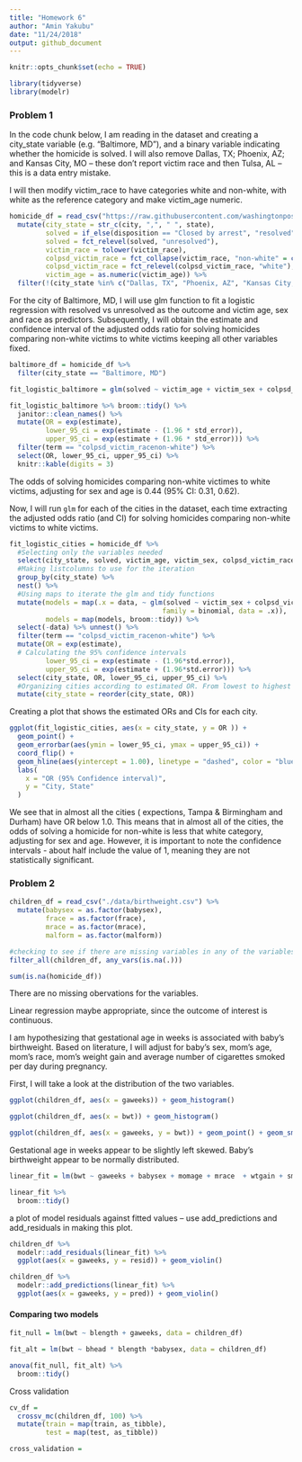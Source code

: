 ```yaml
---
title: "Homework 6"
author: "Amin Yakubu"
date: "11/24/2018"
output: github_document
---
```


```r
knitr::opts_chunk$set(echo = TRUE)
```

```r
library(tidyverse)
library(modelr)
```

### Problem 1

In the code chunk below, I am reading in the dataset and creating a city_state variable (e.g. “Baltimore, MD”), and a binary variable indicating whether the homicide is solved. I will also remove Dallas, TX; Phoenix, AZ; and Kansas City, MO – these don’t report victim race and then Tulsa, AL – this is a data entry mistake.

I will then modify victim_race to have categories white and non-white, with white as the reference category and make victim_age numeric.

```r
homicide_df = read_csv("https://raw.githubusercontent.com/washingtonpost/data-homicides/master/homicide-data.csv", col_names = TRUE) %>% 
  mutate(city_state = str_c(city, ",", " ", state),
         solved = if_else(disposition == "Closed by arrest", "resolved", "unresolved"),
         solved = fct_relevel(solved, "unresolved"),
         victim_race = tolower(victim_race),
         colpsd_victim_race = fct_collapse(victim_race, "non-white" = c("asian","black", "hispanic", "other", "unknown")),
         colpsd_victim_race = fct_relevel(colpsd_victim_race, "white"),
         victim_age = as.numeric(victim_age)) %>% 
  filter(!(city_state %in% c("Dallas, TX", "Phoenix, AZ", "Kansas City, MO", "Tulsa, AL")))
```

For the city of Baltimore, MD, I will use glm function to fit a logistic regression with resolved vs unresolved as the outcome and victim age, sex and race as predictors. Subsequently, I will obtain the estimate and confidence interval of the adjusted odds ratio for solving homicides comparing non-white victims to white victims keeping all other variables fixed.

```r
baltimore_df = homicide_df %>% 
  filter(city_state == "Baltimore, MD")

fit_logistic_baltimore = glm(solved ~ victim_age + victim_sex + colpsd_victim_race, data = baltimore_df, family = binomial())

fit_logistic_baltimore %>% broom::tidy() %>% 
  janitor::clean_names() %>% 
  mutate(OR = exp(estimate),
         lower_95_ci = exp(estimate - (1.96 * std_error)),
         upper_95_ci = exp(estimate + (1.96 * std_error))) %>% 
  filter(term == "colpsd_victim_racenon-white") %>% 
  select(OR, lower_95_ci, upper_95_ci) %>% 
  knitr::kable(digits = 3)
```

The odds of solving homicides comparing non-white victimes to white victims, adjusting for sex and age is 0.44 (95% CI: 0.31, 0.62).

Now, I will run `glm` for each of the cities in the dataset, each time extracting the adjusted odds ratio (and CI) for solving homicides comparing non-white victims to white victims. 

```r
fit_logistic_cities = homicide_df %>% 
  #Selecting only the variables needed
  select(city_state, solved, victim_age, victim_sex, colpsd_victim_race) %>%
  #Making listcolumns to use for the iteration
  group_by(city_state) %>% 
  nest() %>% 
  #Using maps to iterate the glm and tidy functions
  mutate(models = map(.x = data, ~ glm(solved ~ victim_sex + colpsd_victim_race + victim_age, 
                                      family = binomial, data = .x)),
         models = map(models, broom::tidy)) %>% 
  select(-data) %>% unnest() %>% 
  filter(term == "colpsd_victim_racenon-white") %>% 
  mutate(OR = exp(estimate),
  # Calculating the 95% confidence intervals
         lower_95_ci = exp(estimate - (1.96*std.error)),
         upper_95_ci = exp(estimate + (1.96*std.error))) %>% 
  select(city_state, OR, lower_95_ci, upper_95_ci) %>% 
  #Organizing cities according to estimated OR. From lowest to highest
  mutate(city_state = reorder(city_state, OR))

```

Creating a plot that shows the estimated ORs and CIs for each city. 

```r
ggplot(fit_logistic_cities, aes(x = city_state, y = OR )) + 
  geom_point() + 
  geom_errorbar(aes(ymin = lower_95_ci, ymax = upper_95_ci)) + 
  coord_flip() +
  geom_hline(aes(yintercept = 1.00), linetype = "dashed", color = "blue") + 
  labs(
    x = "OR (95% Confidence interval)",
    y = "City, State"
  )
```

We see that in almost all the cities ( expections, Tampa & Birmingham and Durham) have OR below 1.0. This means that in almost all of the cities, the odds of solving a homicide for non-white is less that white category, adjusting for sex and age. However, it is important to note the confidence intervals - about half include the value of 1, meaning they are not statistically significant. 


### Problem 2

```r
children_df = read_csv("./data/birthweight.csv") %>% 
  mutate(babysex = as.factor(babysex),
         frace = as.factor(frace),
         mrace = as.factor(mrace),
         malform = as.factor(malform))

#checking to see if there are missing variables in any of the variables for the observations
filter_all(children_df, any_vars(is.na(.)))

sum(is.na(homicide_df))

```

There are no missing obervations for the variables. 

Linear regression maybe appropriate, since the outcome of interest is continuous. 

I am hypothesizing that gestational age in weeks is associated with baby's birthweight. Based on literature, I will adjust for
baby's sex, mom's age, mom's race, mom's weight gain and average number of cigarettes smoked per day during pregnancy.


First, I will take a look at the distribution of the two variables. 

```r
ggplot(children_df, aes(x = gaweeks)) + geom_histogram()

ggplot(children_df, aes(x = bwt)) + geom_histogram()

ggplot(children_df, aes(x = gaweeks, y = bwt)) + geom_point() + geom_smooth(method = lm)
```

Gestational age in weeks appear to be slightly left skewed. Baby's birthweight appear to be normally distributed. 

```r
linear_fit = lm(bwt ~ gaweeks + babysex + momage + mrace  + wtgain + smoken, data = children_df)

linear_fit %>% 
  broom::tidy() 
```

a plot of model residuals against fitted values – use add_predictions and add_residuals in making this plot.

```r
children_df %>% 
  modelr::add_residuals(linear_fit) %>% 
  ggplot(aes(x = gaweeks, y = resid)) + geom_violin()
```

```r
children_df %>% 
  modelr::add_predictions(linear_fit) %>% 
  ggplot(aes(x = gaweeks, y = pred)) + geom_violin()
```

#### Comparing two models

```r
fit_null = lm(bwt ~ blength + gaweeks, data = children_df)

fit_alt = lm(bwt ~ bhead * blength *babysex, data = children_df)
```

```r
anova(fit_null, fit_alt) %>% 
  broom::tidy()
```

Cross validation

```r
cv_df =
  crossv_mc(children_df, 100) %>% 
  mutate(train = map(train, as_tibble),
         test = map(test, as_tibble))
```


```r
cross_validation = 
```
































